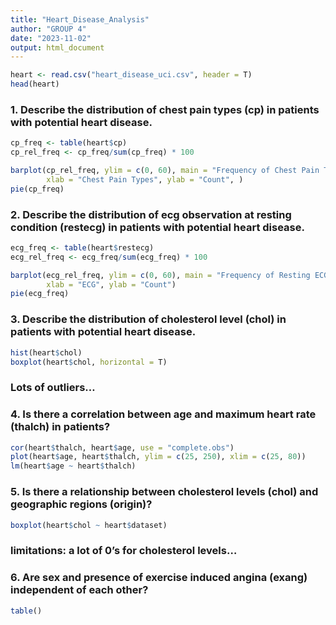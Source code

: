```yaml
---
title: "Heart_Disease_Analysis"
author: "GROUP 4"
date: "2023-11-02"
output: html_document
---
```


```r
heart <- read.csv("heart_disease_uci.csv", header = T)
head(heart)
```


### 1. Describe the distribution of chest pain types (cp) in patients with potential heart disease.
```r
cp_freq <- table(heart$cp)
cp_rel_freq <- cp_freq/sum(cp_freq) * 100

barplot(cp_rel_freq, ylim = c(0, 60), main = "Frequency of Chest Pain Types in People with Potential Heart Disease",
        xlab = "Chest Pain Types", ylab = "Count", )
pie(cp_freq)
```

### 2. Describe the distribution of ecg observation at resting condition (restecg) in patients with potential heart disease.
```r
ecg_freq <- table(heart$restecg)
ecg_rel_freq <- ecg_freq/sum(ecg_freq) * 100

barplot(ecg_rel_freq, ylim = c(0, 60), main = "Frequency of Resting ECG Measurements in People with Potential Heart Disease",
        xlab = "ECG", ylab = "Count")
pie(ecg_freq)
```

### 3. Describe the distribution of cholesterol level (chol) in patients with potential heart disease.
```r
hist(heart$chol)
boxplot(heart$chol, horizontal = T)
```

### Lots of outliers...

### 4. Is there a correlation between age and maximum heart rate (thalch) in patients?
```r
cor(heart$thalch, heart$age, use = "complete.obs")
plot(heart$age, heart$thalch, ylim = c(25, 250), xlim = c(25, 80))
lm(heart$age ~ heart$thalch)
```

### 5. Is there a relationship between cholesterol levels (chol) and geographic regions (origin)?
```r
boxplot(heart$chol ~ heart$dataset)
```

### limitations: a lot of 0's for cholesterol levels...

### 6. Are sex and presence of exercise induced angina (exang) independent of each other?
```r
table()
```

